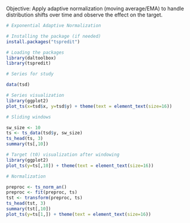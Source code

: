 Objective: Apply adaptive normalization (moving average/EMA) to handle distribution shifts over time and observe the effect on the target.

```r
# Exponential Adaptive Normalization

# Installing the package (if needed)
install.packages("tspredit")
```

```r
# Loading the packages
library(daltoolbox)
library(tspredit) 
```


```r
# Series for study

data(tsd)
```

```r
# Series visualization
library(ggplot2)
plot_ts(x=tsd$x, y=tsd$y) + theme(text = element_text(size=16))
```

```r
# Sliding windows

sw_size <- 10
ts <- ts_data(tsd$y, sw_size)
ts_head(ts, 3)
summary(ts[,10])
```

```r
# Target (t0) visualization after windowing
library(ggplot2)
plot_ts(y=ts[,10]) + theme(text = element_text(size=16))
```

```r
# Normalization

preproc <- ts_norm_an()
preproc <- fit(preproc, ts)
tst <- transform(preproc, ts)
ts_head(tst, 3)
summary(tst[,10])
plot_ts(y=ts[1,]) + theme(text = element_text(size=16))
```

